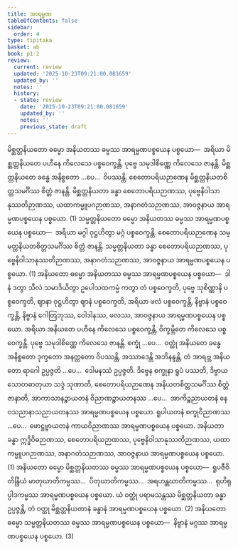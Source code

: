 ```yaml
---
title: အာရမ္မဏ
tableOfContents: false
sidebar:
  order: 4
type: tipitaka
basket: ab
book: p1-2
review:
  current: review
  updated: '2025-10-23T09:21:00.081659'
  updated_by: ''
  notes: ''
  history:
  - state: review
    date: '2025-10-23T09:21:00.081659'
    updated_by: ''
    notes: ''
    previous_state: draft
---
```



<ReviewStatus review={frontmatter.review} showDetails={true} />

<HypothesisAnnotation frontmatter={frontmatter} />

<DynamicBreadcrumb />

<Division number="37" book="p1-2" e="ch" v="37" p="372">

<Paragraph number="2349" book="p1-2">
မိစ္ဆတ္တနိယတော ဓမ္မော အနိယတဿ ဓမ္မဿ အာရမ္မဏပစ္စယေန ပစ္စယော—  အရိယာ မိစ္ဆတ္တနိယတေ ပဟီနေ ကိလေသေ ပစ္စဝေက္ခန္တိ, ပုဗ္ဗေ သမုဒါစိဏ္ဏေ ကိလေသေ ဇာနန္တိ. မိစ္ဆတ္တနိယတေ ခန္ဓေ အနိစ္စတော …ပေ…  ဝိပဿန္တိ. စေတောပရိယဉာဏေန မိစ္ဆတ္တနိယတစိတ္တသမင်္ဂိဿ စိတ္တံ ဇာနန္တိ. မိစ္ဆတ္တနိယတာ ခန္ဓာ စေတောပရိယဉာဏဿ, ပုဗ္ဗေနိဝါသာနုဿတိဉာဏဿ, ယထာကမ္မူပဂဉာဏဿ, အနာဂတံသဉာဏဿ, အာဝဇ္ဇနာယ အာရမ္မဏပစ္စယေန ပစ္စယော. (1)
</Paragraph>

<Paragraph number="2350" book="p1-2">
သမ္မတ္တနိယတော ဓမ္မော အနိယတဿ ဓမ္မဿ အာရမ္မဏပစ္စယေန ပစ္စယော—  အရိယာ မဂ္ဂါ ဝုဋ္ဌဟိတွာ မဂ္ဂံ ပစ္စဝေက္ခန္တိ. စေတောပရိယဉာဏေန သမ္မတ္တနိယတစိတ္တသမင်္ဂိဿ စိတ္တံ ဇာနန္တိ. သမ္မတ္တနိယတာ ခန္ဓာ စေတောပရိယဉာဏဿ, ပုဗ္ဗေနိဝါသာနုဿတိဉာဏဿ, အနာဂတံသဉာဏဿ, အာဝဇ္ဇနာယ အာရမ္မဏပစ္စယေန ပစ္စယော. (1)
</Paragraph>

</Division>
<Division number="38" book="p1-2" e="ch" v="37" p="372">

<Paragraph number="2351" book="p1-2">
အနိယတော ဓမ္မော အနိယတဿ ဓမ္မဿ အာရမ္မဏပစ္စယေန ပစ္စယော—  ဒါနံ ဒတွာ သီလံ သမာဒိယိတွာ ဥပေါသထကမ္မံ ကတွာ တံ ပစ္စဝေက္ခတိ, ပုဗ္ဗေ သုစိဏ္ဏာနိ ပစ္စဝေက္ခတိ, ဈာနာ ဝုဋ္ဌဟိတွာ ဈာနံ ပစ္စဝေက္ခတိ, အရိယာ ဖလံ ပစ္စဝေက္ခန္တိ, နိဗ္ဗာနံ ပစ္စဝေက္ခန္တိ, နိဗ္ဗာနံ ဂေါတြဘုဿ, ဝေါဒါနဿ, ဖလဿ, အာဝဇ္ဇနာယ အာရမ္မဏပစ္စယေန ပစ္စယော. အရိယာ အနိယတေ ပဟီနေ ကိလေသေ ပစ္စဝေက္ခန္တိ, ဝိက္ခမ္ဘိတေ ကိလေသေ ပစ္စဝေက္ခန္တိ. ပုဗ္ဗေ သမုဒါစိဏ္ဏေ ကိလေသေ ဇာနန္တိ. စက္ခုံ …ပေ…  ဝတ္ထုံ အနိယတေ ခန္ဓေ အနိစ္စတော ဒုက္ခတော အနတ္တတော ဝိပဿန္တိ, အဿာဒေန္တိ အဘိနန္ဒန္တိ, တံ အာရဗ္ဘ အနိယတော ရာဂေါ ဥပ္ပဇ္ဇတိ …ပေ…  ဒေါမနဿံ ဥပ္ပဇ္ဇတိ. ဒိဗ္ဗေန စက္ခုနာ ရူပံ ပဿတိ, ဒိဗ္ဗာယ သောတဓာတုယာ သဒ္ဒံ သုဏာတိ, စေတောပရိယဉာဏေန အနိယတစိတ္တသမင်္ဂိဿ စိတ္တံ ဇာနာတိ, အာကာသာနဉ္စာယတနံ ဝိညာဏဉ္စာယတနဿ …ပေ…  အာကိဉ္စညာယတနံ နေဝသညာနာသညာယတနဿ အာရမ္မဏပစ္စယေန ပစ္စယော. ရူပါယတနံ စက္ခုဝိညာဏဿ …ပေ…  ဖောဋ္ဌဗ္ဗာယတနံ ကာယဝိညာဏဿ အာရမ္မဏပစ္စယေန ပစ္စယော. အနိယတာ ခန္ဓာ ဣဒ္ဓိဝိဓဉာဏဿ, စေတောပရိယဉာဏဿ, ပုဗ္ဗေနိဝါသာနုဿတိဉာဏဿ, ယထာကမ္မူပဂဉာဏဿ, အနာဂတံသဉာဏဿ, အာဝဇ္ဇနာယ အာရမ္မဏပစ္စယေန ပစ္စယော. (1)
</Paragraph>

<Paragraph number="2352" book="p1-2">
အနိယတော ဓမ္မော မိစ္ဆတ္တနိယတဿ ဓမ္မဿ အာရမ္မဏပစ္စယေန ပစ္စယော—  ရူပဇီဝိတိန္ဒြိယံ မာတုဃာတိကမ္မဿ…  ပိတုဃာတိကမ္မဿ…  အရဟန္တဃာတိကမ္မဿ…  ရုဟိရုပ္ပါဒကမ္မဿ အာရမ္မဏပစ္စယေန ပစ္စယော. ယံ ဝတ္ထုံ ပရာမသန္တဿ မိစ္ဆတ္တနိယတာ ခန္ဓာ ဥပ္ပဇ္ဇန္တိ, တံ ဝတ္ထု မိစ္ဆတ္တနိယတာနံ ခန္ဓာနံ အာရမ္မဏပစ္စယေန ပစ္စယော. (2)
</Paragraph>

<Paragraph number="2353" book="p1-2">
အနိယတော ဓမ္မော သမ္မတ္တနိယတဿ ဓမ္မဿ အာရမ္မဏပစ္စယေန ပစ္စယော—  နိဗ္ဗာနံ မဂ္ဂဿ အာရမ္မဏပစ္စယေန ပစ္စယော. (3)
</Paragraph>
</Division>